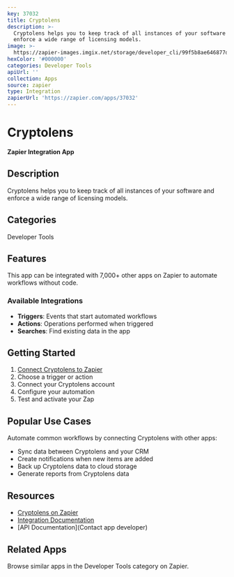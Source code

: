```yaml
---
key: 37032
title: Cryptolens
description: >-
  Cryptolens helps you to keep track of all instances of your software and
  enforce a wide range of licensing models.
image: >-
  https://zapier-images.imgix.net/storage/developer_cli/99f5b8ae646877d7394788faf524e189_2.png?auto=format%2Ccompress&ixlib=python-3.0.0&q=50
hexColor: '#000000'
categories: Developer Tools
apiUrl: ''
collection: Apps
source: zapier
type: Integration
zapierUrl: 'https://zapier.com/apps/37032'
---
```

# Cryptolens

**Zapier Integration App**

## Description

Cryptolens helps you to keep track of all instances of your software and enforce a wide range of licensing models.

## Categories

Developer Tools

## Features

This app can be integrated with 7,000+ other apps on Zapier to automate workflows without code.

### Available Integrations

- **Triggers**: Events that start automated workflows
- **Actions**: Operations performed when triggered
- **Searches**: Find existing data in the app

## Getting Started

1. [Connect Cryptolens to Zapier](https://zapier.com/apps/37032)
2. Choose a trigger or action
3. Connect your Cryptolens account
4. Configure your automation
5. Test and activate your Zap

## Popular Use Cases

Automate common workflows by connecting Cryptolens with other apps:

- Sync data between Cryptolens and your CRM
- Create notifications when new items are added
- Back up Cryptolens data to cloud storage
- Generate reports from Cryptolens data

## Resources

- [Cryptolens on Zapier](https://zapier.com/apps/37032)
- [Integration Documentation](https://zapier.com/apps/37032/integrations)
- [API Documentation](Contact app developer)

## Related Apps

Browse similar apps in the Developer Tools category on Zapier.
